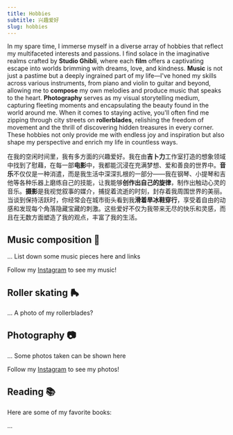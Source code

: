 ```yaml
---
title: Hobbies
subtitle: 兴趣爱好
slug: hobbies
---
```


In my spare time, I immerse myself in a diverse array of hobbies that reflect my multifaceted interests and passions. I find solace in the imaginative realms crafted by **Studio Ghibli**, where each **film** offers a captivating escape into worlds brimming with dreams, love, and kindness. **Music** is not just a pastime but a deeply ingrained part of my life—I've honed my skills across various instruments, from piano and violin to guitar and beyond, allowing me to **compose** my own melodies and produce music that speaks to the heart. **Photography** serves as my visual storytelling medium, capturing fleeting moments and encapsulating the beauty found in the world around me. When it comes to staying active, you'll often find me zipping through city streets on **rollerblades**, relishing the freedom of movement and the thrill of discovering hidden treasures in every corner. These hobbies not only provide me with endless joy and inspiration but also shape my perspective and enrich my life in countless ways.

在我的空闲时间里，我有多方面的兴趣爱好。我在由**吉卜力**工作室打造的想象领域中找到了慰藉，在每一部**电影**中，我都能沉浸在充满梦想、爱和善良的世界中。**音乐**不仅仅是一种消遣，而是我生活中深深扎根的一部分——我在钢琴、小提琴和吉他等各种乐器上磨练自己的技能，让我能够**创作出自己的旋律**，制作出触动心灵的音乐。**摄影**是我视觉叙事的媒介，捕捉着流逝的时刻，封存着我周围世界的美丽。当谈到保持活跃时，你经常会在城市街头看到我**滑着旱冰鞋穿行**，享受着自由的动感和发现每个角落隐藏宝藏的刺激。这些爱好不仅为我带来无尽的快乐和灵感，而且在无数方面塑造了我的观点，丰富了我的生活。

## Music composition 🎹

... List down some music pieces here and links

Follow my [Instagram](https://instagram.com/bbfish_studio) to see my music!

## Roller skating 🛼

... A photo of my rollerblades?

## Photography 📷

... Some photos taken can be shown here

Follow my [Instagram](https://instagram.com/bbfish.photo) to see my photos!

## Reading 📚

Here are some of my favorite books:

...
